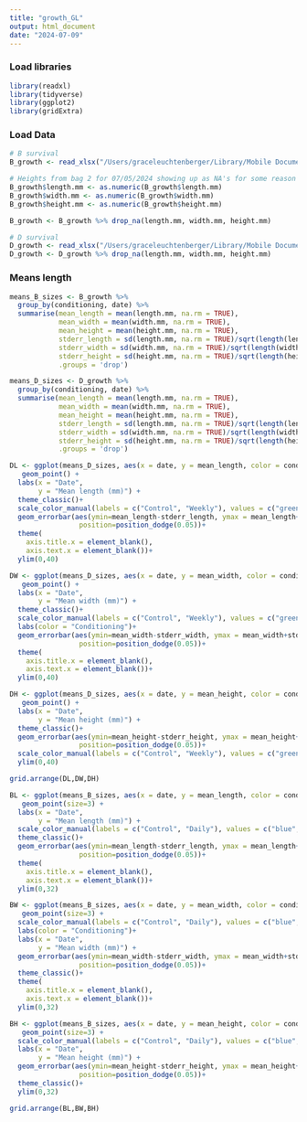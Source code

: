 ```yaml
---
title: "growth_GL"
output: html_document
date: "2024-07-09"
---
```


### Load libraries
```r
library(readxl)
library(tidyverse)
library(ggplot2)
library(gridExtra)

```

### Load Data
```r
# B survival
B_growth <- read_xlsx("/Users/graceleuchtenberger/Library/Mobile Documents/com~apple~CloudDocs/Documents/project-gigas-conditioning-GL/data/sizes/B_2023POGS_small_seed_daily/B_sizes_08022024.xlsx")

# Heights from bag 2 for 07/05/2024 showing up as NA's for some reason when data imported
B_growth$length.mm <- as.numeric(B_growth$length.mm)
B_growth$width.mm <- as.numeric(B_growth$width.mm)
B_growth$height.mm <- as.numeric(B_growth$height.mm)

B_growth <- B_growth %>% drop_na(length.mm, width.mm, height.mm)

# D survival
D_growth <- read_xlsx("/Users/graceleuchtenberger/Library/Mobile Documents/com~apple~CloudDocs/Documents/project-gigas-conditioning-GL/data/sizes/D_2023POGS_small_seed_weekly/D_sizes_08022024.xlsx")
D_growth <- D_growth %>% drop_na(length.mm, width.mm, height.mm)

```

### Means length
```r
means_B_sizes <- B_growth %>%
  group_by(conditioning, date) %>%
  summarise(mean_length = mean(length.mm, na.rm = TRUE),
            mean_width = mean(width.mm, na.rm = TRUE),
            mean_height = mean(height.mm, na.rm = TRUE), 
            stderr_length = sd(length.mm, na.rm = TRUE)/sqrt(length(length.mm)),
            stderr_width = sd(width.mm, na.rm = TRUE)/sqrt(length(width.mm)),
            stderr_height = sd(height.mm, na.rm = TRUE)/sqrt(length(height.mm)),
            .groups = 'drop')

means_D_sizes <- D_growth %>%
  group_by(conditioning, date) %>%
  summarise(mean_length = mean(length.mm, na.rm = TRUE),
            mean_width = mean(width.mm, na.rm = TRUE),
            mean_height = mean(height.mm, na.rm = TRUE), 
            stderr_length = sd(length.mm, na.rm = TRUE)/sqrt(length(length.mm)),
            stderr_width = sd(width.mm, na.rm = TRUE)/sqrt(length(width.mm)),
            stderr_height = sd(height.mm, na.rm = TRUE)/sqrt(length(height.mm)),
            .groups = 'drop')


```


```r

DL <- ggplot(means_D_sizes, aes(x = date, y = mean_length, color = conditioning)) +
   geom_point() +
  labs(x = "Date",
       y = "Mean length (mm)") +
  theme_classic()+
  scale_color_manual(labels = c("Control", "Weekly"), values = c("green","purple"))+
  geom_errorbar(aes(ymin=mean_length-stderr_length, ymax = mean_length+stderr_length), width=.2,
                 position=position_dodge(0.05))+
  theme(
    axis.title.x = element_blank(),       
    axis.text.x = element_blank())+
  ylim(0,40)

DW <- ggplot(means_D_sizes, aes(x = date, y = mean_width, color = conditioning)) +
   geom_point() +
  labs(x = "Date",
       y = "Mean width (mm)") +
  theme_classic()+
  scale_color_manual(labels = c("Control", "Weekly"), values = c("green","purple"))+
  labs(color = "Conditioning")+
  geom_errorbar(aes(ymin=mean_width-stderr_width, ymax = mean_width+stderr_width), width=.2,
                 position=position_dodge(0.05))+
  theme(
    axis.title.x = element_blank(),       
    axis.text.x = element_blank())+
  ylim(0,40)

DH <- ggplot(means_D_sizes, aes(x = date, y = mean_height, color = conditioning)) +
   geom_point() +
  labs(x = "Date",
       y = "Mean height (mm)") +
  theme_classic()+
  geom_errorbar(aes(ymin=mean_height-stderr_height, ymax = mean_height+stderr_height), width=.2,
                 position=position_dodge(0.05))+
  scale_color_manual(labels = c("Control", "Weekly"), values = c("green","purple"))+
  ylim(0,40)

grid.arrange(DL,DW,DH)


```



```r
BL <- ggplot(means_B_sizes, aes(x = date, y = mean_length, color = conditioning)) +
   geom_point(size=3) +
  labs(x = "Date",
       y = "Mean length (mm)") +
  scale_color_manual(labels = c("Control", "Daily"), values = c("blue","red"))+
  theme_classic()+
  geom_errorbar(aes(ymin=mean_length-stderr_length, ymax = mean_length+stderr_length), width=.2,
                 position=position_dodge(0.05))+
  theme(
    axis.title.x = element_blank(),       
    axis.text.x = element_blank())+
  ylim(0,32)

BW <- ggplot(means_B_sizes, aes(x = date, y = mean_width, color = conditioning)) +
   geom_point(size=3) +
  scale_color_manual(labels = c("Control", "Daily"), values = c("blue","red"))+
  labs(color = "Conditioning")+
  labs(x = "Date",
       y = "Mean width (mm)") +
  geom_errorbar(aes(ymin=mean_width-stderr_width, ymax = mean_width+stderr_width), width=.2,
                 position=position_dodge(0.05))+
  theme_classic()+
  theme(
    axis.title.x = element_blank(),       
    axis.text.x = element_blank())+
  ylim(0,32)

BH <- ggplot(means_B_sizes, aes(x = date, y = mean_height, color = conditioning)) +
   geom_point(size=3) +
  scale_color_manual(labels = c("Control", "Daily"), values = c("blue","red"))+
  labs(x = "Date",
       y = "Mean height (mm)") +
  geom_errorbar(aes(ymin=mean_height-stderr_height, ymax = mean_height+stderr_height), width=.2,
                 position=position_dodge(0.05))+
  theme_classic()+
  ylim(0,32)

grid.arrange(BL,BW,BH)
```

